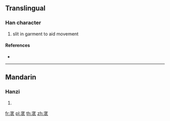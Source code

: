 {{character info/new}}
==Translingual==

===Han character===
{{Han char|rn=145|rad=衣|as=04|sn=10|four=|canj=YMHV}}

# slit in garment to aid movement

====References====
* {{Han ref|kx=1112.310|dkj=34142|hdz=53076.080|uh=887A|ud=34938}}

----

==Mandarin==

===Hanzi===
{{cmn-hanzi|pin=[[qìn]] ([[qin4]]), [[xié]] ([[xie2]])|wg=ch'in<sup>4</sup>, hsieh<sup>2</sup>}}

# {{defn|lang=cmn|sort=衣04}}

[[fr:衺]]
[[pl:衺]]
[[th:衺]]
[[zh:衺]]